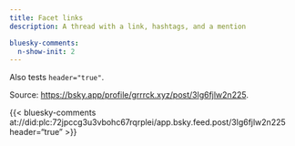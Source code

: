```yaml
---
title: Facet links
description: A thread with a link, hashtags, and a mention

bluesky-comments:
  n-show-init: 2
---
```


Also tests `header="true"`.

Source: <https://bsky.app/profile/grrrck.xyz/post/3lg6fjlw2n225>.


{{< bluesky-comments at://did:plc:72jpccg3u3vbohc67rqrplei/app.bsky.feed.post/3lg6fjlw2n225 header="true" >}}
